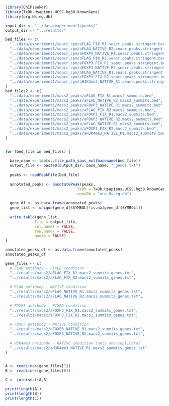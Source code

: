```r
library(ChIPseeker)
library(TxDb.Hsapiens.UCSC.hg38.knownGene)
library(org.Hs.eg.db)
```



```r
input_dir <- "../data/experiment1/peaks/"
output_dir <- "../results/"

bed_files <- c(
  "../data/experiment1/seacr_cpm/aFLAG_FIX_R1.seacr.peaks.stringent.bed",
  "../data/experiment1/seacr_cpm/aFLAG_NATIVE_R2.seacr.peaks.stringent.bed",
  "../data/experiment1/seacr_cpm/aFOXP3_NATIVE_R1.seacr.peaks.stringent.bed",
  "../data/experiment1/seacr_cpm/aFLAG_FIX_R2.seacr.peaks.stringent.bed",
  "../data/experiment1/seacr_cpm/aFOXP3_FIX_R1.seacr.peaks.stringent.bed",
  "../data/experiment1/seacr_cpm/aFOXP3_NATIVE_R2.seacr.peaks.stringent.bed",
  "../data/experiment1/seacr_cpm/aFLAG_NATIVE_R1.seacr.peaks.stringent.bed",
  "../data/experiment1/seacr_cpm/aFOXP3_FIX_R2.seacr.peaks.stringent.bed",
  "../data/experiment1/seacr_cpm/aH3K4me3_NATIVE_R1.seacr.peaks.stringent.bed"
)
bed_files2 <- c(
  "../data/experiment1/macs2_peaks/aFLAG_FIX_R1.macs2_summits.bed",
  "../data/experiment1/macs2_peaks/aFLAG_NATIVE_R2.macs2_summits.bed",
  "../data/experiment1/macs2_peaks/aFOXP3_NATIVE_R1.macs2_summits.bed",
  "../data/experiment1/macs2_peaks/aFLAG_FIX_R2.macs2_summits.bed",
  "../data/experiment1/macs2_peaks/aFOXP3_FIX_R1.macs2_summits.bed",
  "../data/experiment1/macs2_peaks/aFOXP3_NATIVE_R2.macs2_summits.bed",
  "../data/experiment1/macs2_peaks/aFLAG_NATIVE_R1.macs2_summits.bed",
  "../data/experiment1/macs2_peaks/aFOXP3_FIX_R2.macs2_summits.bed",
  "../data/experiment1/macs2_peaks/aH3K4me3_NATIVE_R1.macs2_summits.bed"
)


for (bed_file in bed_files) {
  
  base_name <- tools::file_path_sans_ext(basename(bed_file))
  output_file <- paste0(output_dir, base_name, "_genes.txt")
  
  peaks <- readPeakFile(bed_file)
  
  annotated_peaks <- annotatePeak(peaks, 
                                TxDb = TxDb.Hsapiens.UCSC.hg38.knownGene,
                                annoDb = "org.Hs.eg.db")
  
  gene_df <- as.data.frame(annotated_peaks)
  gene_list <- unique(gene_df$SYMBOL[!is.na(gene_df$SYMBOL)])
  
  write.table(gene_list, 
             file = output_file,
             col.names = FALSE, 
             row.names = FALSE, 
             quote = FALSE)
}
```


```r
annotated_peaks_df <- as.data.frame(annotated_peaks)
annotated_peaks_df
```


```r
gene_files <- c(
  # FLAG antibody - FIXED condition
  "../results/macs2/aFLAG_FIX_R1.macs2_summits_genes.txt",
  "../results/macs2/aFLAG_FIX_R2.macs2_summits_genes.txt",
  
  # FLAG antibody - NATIVE condition
  "../results/macs2/aFLAG_NATIVE_R1.macs2_summits_genes.txt",
  "../results/macs2/aFLAG_NATIVE_R2.macs2_summits_genes.txt",
  
  # FOXP3 antibody - FIXED condition
  "../results/macs2/aFOXP3_FIX_R1.macs2_summits_genes.txt",
  "../results/macs2/aFOXP3_FIX_R2.macs2_summits_genes.txt",
  
  # FOXP3 antibody - NATIVE condition
  "../results/macs2/aFOXP3_NATIVE_R1.macs2_summits_genes.txt",
  "../results/macs2/aFOXP3_NATIVE_R2.macs2_summits_genes.txt",
  
  # H3K4me3 antibody - NATIVE condition (only one replicate)
  "../results/macs2/aH3K4me3_NATIVE_R1.macs2_summits_genes.txt"
)


A <- readLines(gene_files[7])
B <- readLines(gene_files[8])

C <- intersect(A,B)

print(length(A))
print(length(B))
print(length(C))
```




